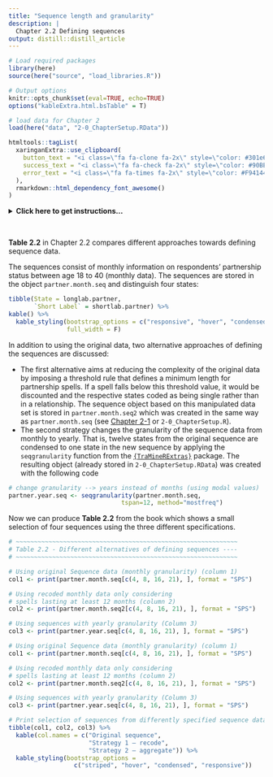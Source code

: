 ```yaml
---
title: "Sequence length and granularity"
description: |
  Chapter 2.2 Defining sequences
output: distill::distill_article    
---
```


```r
# Load required packages
library(here)
source(here("source", "load_libraries.R"))

# Output options
knitr::opts_chunk$set(eval=TRUE, echo=TRUE)
options("kableExtra.html.bsTable" = T)

# load data for Chapter 2
load(here("data", "2-0_ChapterSetup.RData"))

```

```r
htmltools::tagList(
  xaringanExtra::use_clipboard(
    button_text = "<i class=\"fa fa-clone fa-2x\" style=\"color: #301e64\"></i>",
    success_text = "<i class=\"fa fa-check fa-2x\" style=\"color: #90BE6D\"></i>",
    error_text = "<i class=\"fa fa-times fa-2x\" style=\"color: #F94144\"></i>"
  ),
  rmarkdown::html_dependency_font_awesome()
)
```

<details><summary>**Click here to get instructions...**</summary>

- Please download and unzip the replication files for Chapter 2
([`r fontawesome::fa("far fa-file-archive")` Chapter02.zip](source/Chapter02.zip)). 
- Read `readme.html` and run `2-0_ChapterSetup.R`. This will create `2-0_ChapterSetup.RData` in the sub folder `data/R`. This file contains the data required to produce the table shown at the bottom of this page. 
- We also recommend to load the libraries listed in the Chapter 2's `LoadInstallPackages.R`

```r
# assuming you are working within .Rproj environment
library(here)

# install (if necessary) and load other required packages
source(here("source", "load_libraries.R"))

# load environment generated in "2-0_ChapterSetup.R"
load(here("data", "R", "2-0_ChapterSetup.RData"))

```
</details>

\

**Table 2.2** in Chapter 2.2 compares different approaches towards defining sequence data.

The sequences consist of monthly information on respondents' partnership status between age 18 to 40 (monthly data). The sequences are stored in the object `partner.month.seq` and distinguish four states:

```r
tibble(State = longlab.partner, 
       `Short Label` = shortlab.partner) %>% 
kable() %>%
  kable_styling(bootstrap_options = c("responsive", "hover", "condensed"),
                full_width = F)
```


In addition to using the original data, two alternative approaches of defining the sequences are discussed:

-   The first alternative aims at reducing the complexity of the original data by imposing a threshold rule that defines a minimum length for partnership spells. If a spell falls below this threshold value, it would be discounted and the respective states coded as being single rather than in a relationship. The sequence object based on this manipulated data set is stored in `partner.month.seq2` which was created in the same way as `partner.month.seq` (see [Chapter 2-1](rChapter2-1.html) or `2-0_ChapterSetup.R`).
-   The second strategy changes the granularity of the sequence data from monthly to yearly. That is, twelve states from the original sequence are condensed to one state in the new sequence by applying the `seqgranularity` function from the [`{TraMineRExtras}`](http://traminer.unige.ch){target="_blank"} package. The resulting object (already stored in `2-0_ChapterSetup.RData`) was created with the following code

```r
# change granularity --> years instead of months (using modal values)
partner.year.seq <- seqgranularity(partner.month.seq, 
                               tspan=12, method="mostfreq")
```

Now we can produce **Table 2.2** from the book which shows a small selection of four sequences using the three different specifications.


```r

# ~~~~~~~~~~~~~~~~~~~~~~~~~~~~~~~~~~~~~~~~~~~~~~~~~~~~~~~~~~~~~
# Table 2.2 - Different alternatives of defining sequences ----
# ~~~~~~~~~~~~~~~~~~~~~~~~~~~~~~~~~~~~~~~~~~~~~~~~~~~~~~~~~~~~~

# Using original Sequence data (monthly granularity) (column 1)
col1 <- print(partner.month.seq[c(4, 8, 16, 21), ], format = "SPS")

# Using recoded monthly data only considering
# spells lasting at least 12 months (column 2)
col2 <- print(partner.month.seq2[c(4, 8, 16, 21), ], format = "SPS")

# Using sequences with yearly granularity (Column 3)
col3 <- print(partner.year.seq[c(4, 8, 16, 21), ], format = "SPS")
```

```r
# Using original Sequence data (monthly granularity) (column 1)
col1 <- print(partner.month.seq[c(4, 8, 16, 21), ], format = "SPS")

# Using recoded monthly data only considering
# spells lasting at least 12 months (column 2)
col2 <- print(partner.month.seq2[c(4, 8, 16, 21), ], format = "SPS")

# Using sequences with yearly granularity (Column 3)
col3 <- print(partner.year.seq[c(4, 8, 16, 21), ], format = "SPS")

```

```r
# Print selection of sequences from differently specified sequence data
tibble(col1, col2, col3) %>%
  kable(col.names = c("Original sequence", 
                      "Strategy 1 – recode", 
                      "Strategy 2 – aggregate")) %>%
  kable_styling(bootstrap_options = 
                  c("striped", "hover", "condensed", "responsive"))

```

